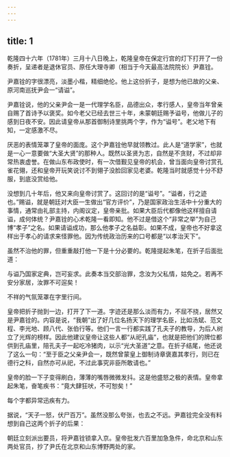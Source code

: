 ```yaml
---
---
---
```

title: 1
---



乾隆四十六年（1781年）三月十八日晚上，乾隆皇帝在保定行宫的灯下打开了一份奏折，呈递者是退休官员、原任大理寺卿（相当于今天最高法院院长）尹嘉铨。

尹嘉铨的字很漂亮，淡墨小楷，精细绝伦。他上这份折子，是想为他已故的父亲、原河南巡抚尹会一“请谥”。

尹嘉铨说，他的父亲尹会一是一代理学名臣，品德出众，孝行感人，皇帝当年曾亲自赐了首诗予以褒奖。如今老父已经去世三十年，未蒙朝廷赐予谥号，他做儿子的感到日夜不安。因此请皇帝从那首御制诗里挑两个字，作为“谥号”。老父地下有知，一定感激不尽。

厌恶的表情笼罩了皇帝的面庞。这个尹嘉铨他早就领教过。此人是“道学家”，也就是一心一意要做“大圣大贤”的那种人。既然以圣贤为志，自然是不贪财，不过却非常热衷虚誉。在做山东布政使时，有一次借觐见皇帝的机会，曾当面向皇帝讨赏孔雀花翎，还和皇帝开玩笑说讨不到翎子没脸回家见老婆。乾隆当时就感觉十分不舒服，到底没赏给他。

没想到几十年后，他又来向皇帝讨赏了。这回讨的是“谥号”。“谥者，行之迹也。”赐谥，就是朝廷对大臣一生做出“官方评价”，乃是国家政治生活中十分重大的事情，通常由礼部主持，内阁议定，皇帝亲批。如果大臣后代都像他这样擅自请谥，成何体统？尹嘉铨的心术乾隆一看即知。他不过是借这个“非常之举”为自己博“孝子”之名。如果请谥成功，那么他孝子之名益彰。如果不成，皇帝也不好拿这样出于孝心的请求来怪罪他。因为传统政治历来的口号都是“以孝治天下”。

虽然不治他的罪，但重重敲打他一下是十分必要的。乾隆提起朱笔，在折子后面批道：

与谥乃国家定典，岂可妄求。此奏本当交部治罪，念汝为父私情，姑免之。若再不安分家居，汝罪不可逭矣！

不祥的气氛笼罩在字里行间。

皇帝把折子抛到一边，打开了下一道。字迹还是那么淡而有力，不屈不挠，居然又是尹嘉铨的。内容是说，“我朝”出了好几位名扬天下的理学名臣，比如汤斌、范文程、李光地、顾八代、张伯行等。他们一言一行都实践了孔夫子的教导，为后人树立了光辉的榜样。因此他建议皇帝让这些人都“从祀孔庙”，也就是把他们的牌位都供到孔庙里，陪孔夫子一起吃冷猪肉，以示“光大圣道”之意。在折子结尾，他还说了这么一句：“至于臣之父亲尹会一，既然曾蒙皇上御制诗章褒嘉其孝行，则已在德行之科，自然亦可从祀，不过此事究非臣所敢请也。”

皇帝的脸一下子变得刷白，薄薄的嘴唇微微发抖。这是他盛怒之极的表情。皇帝拿起朱笔，奋笔疾书：“竟大肆狂吠，不可恕矣！”

每个字都异常迅疾有力。

据说，“天子一怒，伏尸百万”。虽然没那么夸张，也去之不远。尹嘉铨完全没有料想到自己这两个折子的后果：

朝廷立刻派出要员，将尹嘉铨锁拿入京。皇帝批发六百里加急急件，命北京和山东两处官员，抄了尹氏在北京和山东博野两处的家。